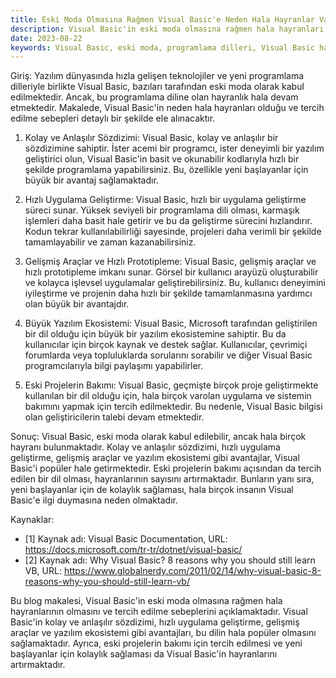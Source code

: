 ```yaml
---
title: Eski Moda Olmasına Rağmen Visual Basic'e Neden Hala Hayranlar Var?
description: Visual Basic'in eski moda olmasına rağmen hala hayranları neden vardır ve neden tercih edilir?
date: 2023-08-22
keywords: Visual Basic, eski moda, programlama dilleri, Visual Basic hayranları, yazılım geliştirme
---
```


Giriş:
Yazılım dünyasında hızla gelişen teknolojiler ve yeni programlama dilleriyle birlikte Visual Basic, bazıları tarafından eski moda olarak kabul edilmektedir. Ancak, bu programlama diline olan hayranlık hala devam etmektedir. Makalede, Visual Basic'in neden hala hayranları olduğu ve tercih edilme sebepleri detaylı bir şekilde ele alınacaktır.

1. Kolay ve Anlaşılır Sözdizimi:
Visual Basic, kolay ve anlaşılır bir sözdizimine sahiptir. İster acemi bir programcı, ister deneyimli bir yazılım geliştirici olun, Visual Basic'in basit ve okunabilir kodlarıyla hızlı bir şekilde programlama yapabilirsiniz. Bu, özellikle yeni başlayanlar için büyük bir avantaj sağlamaktadır.

2. Hızlı Uygulama Geliştirme:
Visual Basic, hızlı bir uygulama geliştirme süreci sunar. Yüksek seviyeli bir programlama dili olması, karmaşık işlemleri daha basit hale getirir ve bu da geliştirme sürecini hızlandırır. Kodun tekrar kullanılabilirliği sayesinde, projeleri daha verimli bir şekilde tamamlayabilir ve zaman kazanabilirsiniz.

3. Gelişmiş Araçlar ve Hızlı Prototipleme:
Visual Basic, gelişmiş araçlar ve hızlı prototipleme imkanı sunar. Görsel bir kullanıcı arayüzü oluşturabilir ve kolayca işlevsel uygulamalar geliştirebilirsiniz. Bu, kullanıcı deneyimini iyileştirme ve projenin daha hızlı bir şekilde tamamlanmasına yardımcı olan büyük bir avantajdır.

4. Büyük Yazılım Ekosistemi:
Visual Basic, Microsoft tarafından geliştirilen bir dil olduğu için büyük bir yazılım ekosistemine sahiptir. Bu da kullanıcılar için birçok kaynak ve destek sağlar. Kullanıcılar, çevrimiçi forumlarda veya topluluklarda sorularını sorabilir ve diğer Visual Basic programcılarıyla bilgi paylaşımı yapabilirler.

5. Eski Projelerin Bakımı:
Visual Basic, geçmişte birçok proje geliştirmekte kullanılan bir dil olduğu için, hala birçok varolan uygulama ve sistemin bakımını yapmak için tercih edilmektedir. Bu nedenle, Visual Basic bilgisi olan geliştiricilerin talebi devam etmektedir.

Sonuç:
Visual Basic, eski moda olarak kabul edilebilir, ancak hala birçok hayranı bulunmaktadır. Kolay ve anlaşılır sözdizimi, hızlı uygulama geliştirme, gelişmiş araçlar ve yazılım ekosistemi gibi avantajlar, Visual Basic'i popüler hale getirmektedir. Eski projelerin bakımı açısından da tercih edilen bir dil olması, hayranlarının sayısını artırmaktadır. Bunların yanı sıra, yeni başlayanlar için de kolaylık sağlaması, hala birçok insanın Visual Basic'e ilgi duymasına neden olmaktadır.

Kaynaklar:
- [1] Kaynak adı: Visual Basic Documentation, URL: https://docs.microsoft.com/tr-tr/dotnet/visual-basic/
- [2] Kaynak adı: Why Visual Basic? 8 reasons why you should still learn VB, URL: https://www.globalnerdy.com/2011/02/14/why-visual-basic-8-reasons-why-you-should-still-learn-vb/

Bu blog makalesi, Visual Basic'in eski moda olmasına rağmen hala hayranlarının olmasını ve tercih edilme sebeplerini açıklamaktadır. Visual Basic'in kolay ve anlaşılır sözdizimi, hızlı uygulama geliştirme, gelişmiş araçlar ve yazılım ekosistemi gibi avantajları, bu dilin hala popüler olmasını sağlamaktadır. Ayrıca, eski projelerin bakımı için tercih edilmesi ve yeni başlayanlar için kolaylık sağlaması da Visual Basic'in hayranlarını artırmaktadır.